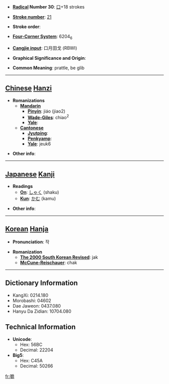 * '''[[Wiktionary:Chinese radical index| Radical]] Number 30''': [[Wiktionary:Chinese radical index 口|口]]+18 strokes

* '''[[Wiktionary:Chinese total strokes index|Stroke number]]''': [[Wiktionary:Chinese total strokes index 21|21]]

* '''Stroke order''': 

* '''[[Wiktionary:Chinese four corner index|Four-Corner System]]''': 6204<sub>6</sub>

* '''[[Wiktionary:Chinese Cangjie index|Cangjie input]]''': 口月田戈 (RBWI)

* '''Graphical Significance and Origin''': 

* '''Common Meaning''': prattle, be glib

----

== [[Chinese]] [[Hanzi]] ==

* '''Romanizations'''
** '''[[Mandarin]]'''
*** '''[[Pinyin]]''': jiáo (jiao2)
*** '''[[Wade-Giles]]''': chiao<sup>2</sup>
*** '''[[Yale]]''': 
** '''[[Cantonese]]'''
*** '''[[Jyutping]]''':
*** '''[[Penkyamp]]''': 
*** '''[[Yale]]''': jeuk6

* '''Other info''': 

----

== [[Japanese]] [[Kanji]] ==

* '''Readings'''
** '''[[On]]''': [[しゃく]] (shaku)
** '''[[Kun]]''': [[かむ]] (kamu)

* '''Other info''':  

----

== [[Korean]] [[Hanja]] ==

* '''Pronunciation''': 작

* '''Romanization'''
** '''[[The 2000 South Korean Revised Romanization|The 2000 South Korean Revised]]''': jak
** '''[[McCune-Reischauer]]''': chak

----

== Dictionary Information ==

* KangXi: 0214.180
* Morobashi: 04602
* Dae Jaweon: 0437.080
* Hanyu Da Zidian: 10704.080

== Technical Information ==

* '''Unicode''':
** Hex: 56BC
** Decimal: 22204
* '''Big5''':
** Hex: C45A
** Decimal: 50266

[[fr:嚼]]